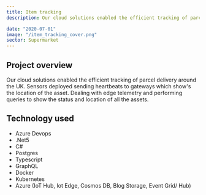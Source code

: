 ```yaml
---
title: Item tracking
description: Our cloud solutions enabled the efficient tracking of parcel delivery around the UK.

date: "2020-07-01"
image: "/item_tracking_cover.png"
sector: Supermarket
---
```


## Project overview

Our cloud solutions enabled the efficient tracking of parcel delivery around the UK.
Sensors deployed sending heartbeats to gateways which show's the location of the asset. Dealing with edge telemetry and performing queries to show the status and location of all the assets.

## Technology used

- Azure Devops
- .Net5
- C#
- Postgres
- Typescript
- GraphQL
- Docker
- Kubernetes
- Azure (IoT Hub, Iot Edge, Cosmos DB, Blog Storage, Event Grid/ Hub)
